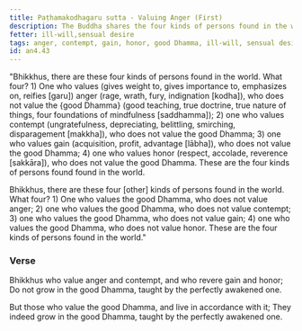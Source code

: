```yaml
---
title: Paṭhamakodhagaru sutta - Valuing Anger (First)
description: The Buddha shares the four kinds of persons found in the world - those who value anger, contempt, gain, and honor, and those who value the good Dhamma instead.
fetter: ill-will,sensual desire
tags: anger, contempt, gain, honor, good Dhamma, ill-will, sensual desire, an, an4
id: an4.43
---
```


"Bhikkhus, there are these four kinds of persons found in the world. What four? 1) One who values (gives weight to, gives importance to, emphasizes on, reifies [garu]) anger (rage, wrath, fury, indignation [kodha]), who does not value the \{good Dhamma} (good teaching, true doctrine, true nature of things, four foundations of mindfulness [saddhamma]); 2) one who values contempt (ungratefulness, depreciating, belittling, smirching, disparagement [makkha]), who does not value the good Dhamma; 3) one who values gain (acquisition, profit, advantage [lābha]), who does not value the good Dhamma; 4) one who values honor (respect, accolade, reverence [sakkāra]), who does not value the good Dhamma. These are the four kinds of persons found found in the world.

Bhikkhus, there are these four [other] kinds of persons found in the world. What four? 1) One who values the good Dhamma, who does not value anger; 2) one who values the good Dhamma, who does not value contempt; 3) one who values the good Dhamma, who does not value gain; 4) one who values the good Dhamma, who does not value honor. These are the four kinds of persons found in the world."

### Verse

Bhikkhus who value anger and contempt,
and who revere gain and honor;
Do not grow in the good Dhamma,
taught by the perfectly awakened one.

But those who value the good Dhamma,
and live in accordance with it;
They indeed grow in the good Dhamma,
taught by the perfectly awakened one.